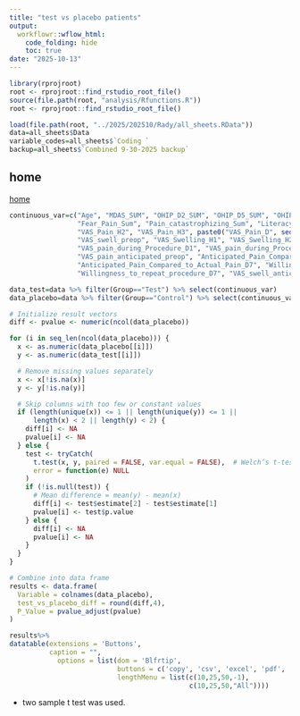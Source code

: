 ```yaml
---
title: "test vs placebo patients"
output:
  workflowr::wflow_html:
    code_folding: hide
    toc: true
date: "2025-10-13"
---
```




```r
library(rprojroot)
root <- rprojroot::find_rstudio_root_file()
source(file.path(root, "analysis/Rfunctions.R"))
root <- rprojroot::find_rstudio_root_file()
```






```r
 
load(file.path(root, "../2025/202510/Rady/all_sheets.RData"))
data=all_sheets$Data
variable_codes=all_sheets$`Coding `
backup=all_sheets$`Combined 9-30-2025 backup`

```


## home 

[home](2025_1001_Rady.html)


```r

continuous_var=c("Age", "MDAS_SUM", "OHIP_D2_SUM", "OHIP_D5_SUM", "OHIP_D7_SUM", "OHIP_D2_SUM", "OHIP_preop_SUM", 
                 "Fear_Pain_Sum", "Pain_catastrophizing_Sum", "Literacy_Sum", "VAS_pain_preop", "VAS_Pain_H1", 
                 "VAS_Pain_H2", "VAS_Pain_H3", paste0("VAS_Pain_D", seq(1,7)), 
                 "VAS_swell_preop", "VAS_Swelling_H1", "VAS_Swelling_H2", "VAS_Swelling_H3", paste0("VAS_Swelling_D", seq(1,7)),                  "Acetaminophen_H1", "Acetaminophen_H2", "Acetaminophen_H3", paste0("Acetaminophen_D", seq(1,7)), 
                 "VAS_pain_during_Procedure_D1", "VAS_pain_during_Procedure_D7", 
                 "VAS_pain_anticipated_preop", "Anticipated_Pain_Compared_to_Actual_Pain_D1", 
                 "Anticipated_Pain_Compared_to_Actual_Pain_D7", "Willingness_to_repeat_procedure_D1", 
                 "Willingness_to_repeat_procedure_D7", "VAS_swell_anticipated_preop")

data_test=data %>% filter(Group=="Test") %>% select(continuous_var)
data_placebo=data %>% filter(Group=="Control") %>% select(continuous_var)
```



```r
# Initialize result vectors
diff <- pvalue <- numeric(ncol(data_placebo))

for (i in seq_len(ncol(data_placebo))) {
  x <- as.numeric(data_placebo[[i]])
  y <- as.numeric(data_test[[i]])

  # Remove missing values separately
  x <- x[!is.na(x)]
  y <- y[!is.na(y)]

  # Skip columns with too few or constant values
  if (length(unique(x)) <= 1 || length(unique(y)) <= 1 ||
      length(x) < 2 || length(y) < 2) {
    diff[i] <- NA
    pvalue[i] <- NA
  } else {
    test <- tryCatch(
      t.test(x, y, paired = FALSE, var.equal = FALSE),  # Welch’s t-test
      error = function(e) NULL
    )
    if (!is.null(test)) {
      # Mean difference = mean(y) - mean(x)
      diff[i] <- test$estimate[2] - test$estimate[1]
      pvalue[i] <- test$p.value
    } else {
      diff[i] <- NA
      pvalue[i] <- NA
    }
  }
}

# Combine into data frame
results <- data.frame(
  Variable = colnames(data_placebo),
  test_vs_placebo_diff = round(diff,4), 
  P_Value = pvalue_adjust(pvalue)
)

results%>%
datatable(extensions = 'Buttons',
          caption = "", 
            options = list(dom = 'Blfrtip',
                           buttons = c('copy', 'csv', 'excel', 'pdf', 'print'),
                           lengthMenu = list(c(10,25,50,-1),
                                             c(10,25,50,"All"))))

```



* two sample t test was used. 
